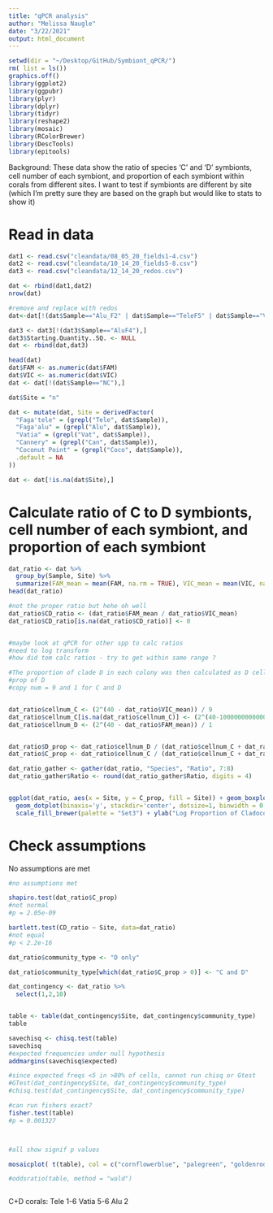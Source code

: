 ```yaml
---
title: "qPCR analysis"
author: "Melissa Naugle"
date: "3/22/2021"
output: html_document
---
```


```r
setwd(dir = "~/Desktop/GitHub/Symbiont_qPCR/")
rm( list = ls())
graphics.off()
library(ggplot2)
library(ggpubr)
library(plyr)
library(dplyr)
library(tidyr)
library(reshape2)
library(mosaic)
library(RColorBrewer)
library(DescTools)
library(epitools)
```

Background: These data show the ratio of species 'C' and 'D' symbionts, cell number of each symbiont, and proportion of each symbiont within corals from different sites. I want to test if symbionts are different by site (which I'm pretty sure they are based on the graph but would like to stats to show it)


# Read in data

```r
dat1 <- read.csv("cleandata/08_05_20_fields1-4.csv")
dat2 <- read.csv("cleandata/10_14_20_fields5-8.csv")
dat3 <- read.csv("cleandata/12_14_20_redos.csv")

dat <- rbind(dat1,dat2)
nrow(dat)

#remove and replace with redos 
dat<-dat[!(dat$Sample=="Alu_F2" | dat$Sample=="TeleF5" | dat$Sample=="VatiaF6"),]

dat3 <- dat3[!(dat3$Sample=="AluF4"),]
dat3$Starting.Quantity..SQ. <- NULL
dat <- rbind(dat,dat3)

head(dat)
dat$FAM <- as.numeric(dat$FAM)
dat$VIC <- as.numeric(dat$VIC)
dat <- dat[!(dat$Sample=="NC"),]

dat$Site = "n"

dat <- mutate(dat, Site = derivedFactor(
  "Faga'tele" = (grepl("Tele", dat$Sample)),
  "Faga'alu" = (grepl("Alu", dat$Sample)),
  "Vatia" = (grepl("Vat", dat$Sample)),
  "Cannery" = (grepl("Can", dat$Sample)),
  "Coconut Point" = (grepl("Coco", dat$Sample)),
  .default = NA
))

dat <- dat[!is.na(dat$Site),]
```


# Calculate ratio of C to D symbionts, cell number of each symbiont, and proportion of each symbiont

```r
dat_ratio <- dat %>%
  group_by(Sample, Site) %>%
  summarize(FAM_mean = mean(FAM, na.rm = TRUE), VIC_mean = mean(VIC, na.rm = TRUE))
head(dat_ratio)

#not the proper ratio but hehe oh well 
dat_ratio$CD_ratio <- (dat_ratio$FAM_mean / dat_ratio$VIC_mean)
dat_ratio$CD_ratio[is.na(dat_ratio$CD_ratio)] <- 0


#maybe look at qPCR for other spp to calc ratios 
#need to log transform 
#how did tom calc ratios - try to get within same range ?

#The proportion of clade D in each colony was then calculated as D cells/(C cells + D cells), with the number of cells of each clade calculated as 2^(40-avg. CT) divided by the gene copy numbers (Cunning and Baker 2012). from cunning 2013 pf 110
#prop of D 
#copy num = 9 and 1 for C and D


dat_ratio$cellnum_C <- (2^(40 - dat_ratio$VIC_mean)) / 9
dat_ratio$cellnum_C[is.na(dat_ratio$cellnum_C)] <- (2^(40-10000000000000))
dat_ratio$cellnum_D <- (2^(40 - dat_ratio$FAM_mean)) / 1


dat_ratio$D_prop <- dat_ratio$cellnum_D / (dat_ratio$cellnum_C + dat_ratio$cellnum_D)
dat_ratio$C_prop <- dat_ratio$cellnum_C / (dat_ratio$cellnum_C + dat_ratio$cellnum_D)

dat_ratio_gather <- gather(dat_ratio, "Species", "Ratio", 7:8)
dat_ratio_gather$Ratio <- round(dat_ratio_gather$Ratio, digits = 4)


ggplot(dat_ratio, aes(x = Site, y = C_prop, fill = Site)) + geom_boxplot() + theme_bw() + 
  geom_dotplot(binaxis='y', stackdir='center', dotsize=1, binwidth = 0.04) + 
  scale_fill_brewer(palette = "Set3") + ylab("Log Proportion of Cladocopium") + xlab("") + scale_y_continuous(trans = 'log10')


```

# Check assumptions 
No assumptions are met 


```r

#no assumptions met 

shapiro.test(dat_ratio$C_prop)
#not normal
#p = 2.05e-09

bartlett.test(CD_ratio ~ Site, data=dat_ratio)
#not equal
#p < 2.2e-16
```
```r
dat_ratio$community_type <- "D only"

dat_ratio$community_type[which(dat_ratio$C_prop > 0)] <- "C and D" 

dat_contingency <- dat_ratio %>%
  select(1,2,10)


table <- table(dat_contingency$Site, dat_contingency$community_type)
table

savechisq <- chisq.test(table)
savechisq
#expected frequencies under null hypothesis
addmargins(savechisq$expected)

#since expected freqs <5 in >80% of cells, cannot run chisq or Gtest 
#GTest(dat_contingency$Site, dat_contingency$community_type)
#chisq.test(dat_contingency$Site, dat_contingency$community_type)

#can run fishers exact?
fisher.test(table)
#p = 0.001327



#all show signif p values 

mosaicplot( t(table), col = c("cornflowerblue", "palegreen", "goldenrod1", "darkorange", "firebrick"), cex.axis = 1,las = 1, sub = "Symbiont Community", ylab = "Site", main = "")

#oddsratio(table, method = "wald")



```



C+D corals: 
Tele 1-6
Vatia 5-6
Alu 2





